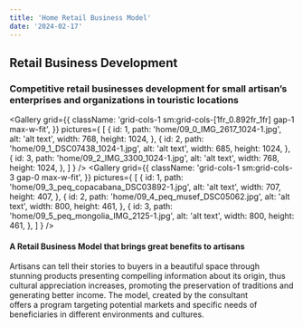 ```yaml
---
title: 'Home Retail Business Model'
date: '2024-02-17'
---
```

## Retail Business Development
### Competitive retail businesses development for small artisan’s enterprises and organizations in touristic locations 
<Gallery
  grid={{
    className: 'grid-cols-1 sm:grid-cols-[1fr_0.892fr_1fr] gap-1 max-w-fit',
  }} 
  pictures={
    [
      {
        id: 1,
        path: 'home/09_0_IMG_2617_1024-1.jpg',
        alt: 'alt text',
        width: 768,
        height: 1024,
      },
      {
        id: 2,
        path: 'home/09_1_DSC07438_1024-1.jpg',
        alt: 'alt text',
        width: 685,
        height: 1024,
      },
      {
        id: 3,
        path: 'home/09_2_IMG_3300_1024-1.jpg',
        alt: 'alt text',
        width: 768,
        height: 1024,
      },
    ]
  }
/>
<Gallery
  grid={{
    className: 'grid-cols-1 sm:grid-cols-3 gap-0 max-w-fit',
  }} 
  pictures={
    [
      {
        id: 1,
        path: 'home/09_3_peq_copacabana_DSC03892-1.jpg',
        alt: 'alt text',
        width: 707,
        height: 407,
      },
      {
        id: 2,
        path: 'home/09_4_peq_musef_DSC05062.jpg',
        alt: 'alt text',
        width: 800,
        height: 461,
      },
      {
        id: 3,
        path: 'home/09_5_peq_mongolia_IMG_2125-1.jpg',
        alt: 'alt text',
        width: 800,
        height: 461,
      },
    ]
  }
/>
<DivContainer classAddition="sm:max-w-xl md:max-w-2xl	lg:max-w-3xl">
#### A Retail Business Model that brings great benefits to artisans

Artisans can tell their stories to buyers in a beautiful space through stunning products presenting compelling information about its origin, thus cultural appreciation increases, promoting the preservation of traditions and generating better income. The model, created by the consultant offers a program targeting potential markets and specific needs of beneficiaries in different environments and cultures.

<div className="text-center">
<ReadMore
  href='/business-development'
  linkText="Retail Business Development"
/>
</div>
</DivContainer>